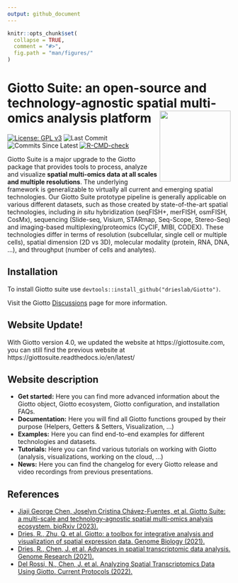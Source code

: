 ```yaml
---
output: github_document
---
```


<!-- README.md is generated from README.Rmd. Please edit that file -->
<!-- This line is from RStudio -->

```r
knitr::opts_chunk$set(
  collapse = TRUE,
  comment = "#>",
  fig.path = "man/figures/"
)
```

# Giotto Suite: an open-source and technology-agnostic spatial multi-omics analysis platform <img src="man/figures/GiottoLogo.png" align="right" alt="" width="160" />

<!-- badges: start -->
[![License: GPL v3](https://img.shields.io/badge/License-GPLv3-blue.svg)](https://www.gnu.org/licenses/gpl-3.0)
![Last Commit](https://badgen.net/github/last-commit/drieslab/Giotto/suite)
![Commits Since Latest](https://img.shields.io/github/commits-since/drieslab/Giotto/latest/suite)
[![R-CMD-check](https://github.com/drieslab/Giotto/actions/workflows/main_check.yaml/badge.svg?branch=suite)](https://github.com/drieslab/Giotto/actions/workflows/main_check.yaml)
<!-- badges: end -->

Giotto Suite is a major upgrade to the Giotto package that provides tools to process, analyze and visualize **spatial multi-omics data at all scales and multiple resolutions**. The underlying framework is generalizable to virtually all current and emerging spatial technologies. Our Giotto Suite prototype pipeline is generally applicable on various different datasets, such as those created by state-of-the-art spatial technologies, including *in situ* hybridization (seqFISH+, merFISH, osmFISH, CosMx), sequencing (Slide-seq, Visium, STARmap, Seq-Scope, Stereo-Seq) and imaging-based multiplexing/proteomics (CyCIF, MIBI, CODEX). These technologies differ in terms of resolution (subcellular, single cell or multiple cells), spatial dimension (2D vs 3D), molecular modality (protein, RNA, DNA, …), and throughput (number of cells and analytes).


## Installation

To install Giotto suite use
`devtools::install_github("drieslab/Giotto")`. 

Visit the Giotto [Discussions](https://github.com/drieslab/Giotto/discussions) page for more information.

## Website Update!

With Giotto version 4.0, we updated the website at https://giottosuite.com, you can still find the previous website at https://giottosuite.readthedocs.io/en/latest/

## Website description  

- **Get started:** Here you can find more advanced information about the Giotto object, Giotto ecosystem, Giotto configuration, and installation FAQs.
- **Documentation:** Here you will find all Giotto functions grouped by their purpose (Helpers, Getters & Setters, Visualization, ...)
- **Examples:** Here you can find end-to-end  examples for different technologies and datasets.
- **Tutorials:** Here you can find various tutorials on working with Giotto (analysis, visualizations, working on the cloud, ...)
- **News:** Here you can find the changelog for every Giotto release and video recordings from previous presentations. 

## References

- [Jiaji George Chen, Joselyn Cristina Chávez-Fuentes, et al. Giotto Suite: a multi-scale and technology-agnostic spatial multi-omics analysis ecosystem. bioRxiv (2023).](https://www.biorxiv.org/content/10.1101/2023.11.26.568752v1)
- [Dries, R., Zhu, Q. et al. Giotto: a toolbox for integrative analysis and visualization of spatial expression data. Genome Biology (2021).](https://genomebiology.biomedcentral.com/articles/10.1186/s13059-021-02286-2)
- [Dries, R., Chen, J. et al. Advances in spatial transcriptomic data analysis. Genome Research (2021).](https://genome.cshlp.org/content/31/10/1706.long)
- [Del Rossi, N., Chen, J. et al. Analyzing Spatial Transcriptomics Data Using Giotto. Current Protocols (2022).](https://currentprotocols.onlinelibrary.wiley.com/doi/abs/10.1002/cpz1.405)

